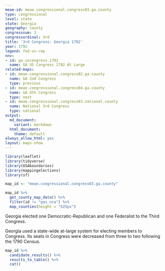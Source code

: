 ```yaml
---
meae-id: meae.congressional.congress03.ga.county
type: congressional
level: state
state: Georgia
geography: county
congressnum: 3
congressordinal: 3rd
title: '3rd Congress: Georgia 1792'
year: 1792
legend: fed-vs-rep
nnv:
- id: ga.uscongress.1792
  name: GA US Congress 1792 At Large
related-maps:
- id: meae.congressional.congress02.ga.county
  name: GA 2nd Congress
  type: previous
- id: meae.congressional.congress04.ga.county
  name: GA 4th Congress
  type: next
- id: meae.congressional.congress03.national.county
  name: National 3rd Congress
  type: national
output:
  md_document:
    variant: markdown
  html_document:
    theme: default
always_allow_html: yes
layout: maps-show
---
```


```r
library(leaflet)
library(tidyverse)
library(USAboundaries)
library(mappingelections)
library(sf)

map_id <- "meae.congressional.congress03.ga.county"
```

<div class="map">

```r
map_id %>%
  get_county_map_data() %>%
  filter(id != "gas_nca") %>% 
  map_counties(height = "525px")
```

</div>

Georgia elected one Democratic-Republican and one Federalist to the Third Congress.

Georgia used a state-wide at-large system for electing members to Congress. Its seats in Congress were decreased from three to two following the 1790 Census.

<div class="results-table">

```r
map_id %>%
  candidate_results() %>%
  results_to_table() %>%
  cat()
```

</div>
